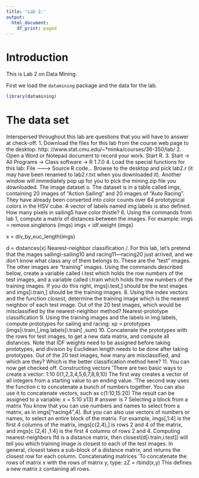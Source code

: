 ```yaml
---
title: 'Lab 2:'
output:
  html_document:
    df_print: paged
---
```


# Introduction

This is Lab 2 on Data Mining.

First we load the `datamining` package and the data for the lab.

```r
library(datamining)
```

# The data set

Interspersed throughout this lab are questions that you will have to answer at check-off.
1. Download the files for this lab from the course web page to the desktop:
http: //www.stat.cmu.edu/~*minka/courses/36-350/lab/
2. Open a Word or Notepad document to record your work.
Start R.
3. Start -> All Programs -> Class software -> R 1.7.0
4. Load the special functions for this lab:
File -—-> Source R code...
Browse to the desktop and pick lab2.r (it may have been renamed to lab2.r.txt when you
downloaded it). Another window will immediately pop up for you to pick the mining.zip file
you downloaded.
The image dataset
o. The dataset is in a table called imgs, containing 20 images of “Action Sailing” and 20 images of
“Auto Racing”. They have already been converted into color counts over 64 prototypical colors
in the HSV cube. A vector of labels named img.labels is also defined. How many pixels in
sailing5 have color thistle?
6. Using the commands from lab 1, compute a matrix of distances between the images. For example:
imgs = remove.singletons (imgs)
imgs = idf.weight (imgs)

x = div_by_euc_length(imgs)

d = distances(x)
Nearest-neighbor classification
/. For this lab, let’s pretend that the mages sailingi-sailing10 and racing11—racing20 just
arrived, and we don’t know what class any of them belongs to. These are the “test” images.
The other images are “training” images. Using the commands described below, create a variable
called i.test which holds the row numbers of the test images, and a variable called i.train
which holds the row numbers of the training images. If you do this right, imgs[i.test,] should
be the test images and imgs[i.train,] should be the training images.
8. Using the index vectors and the function closest, determine the training image which is the
nearest neighbor of each test image. Out of the 20 test images, which would be misclassified by
the nearest-neighbor method?
Nearest-prototype classification
9. Using the training images and the labels in img.labels, compute prototypes for sailing and
racing:
xp = prototypes (imgs|i.train,|,img.labels[i.train] ,sum)
10. Concatenate the prototypes with the rows for test images, to get a new data matrix, and compute
all distances. Note that IDF weights need to be assigned before taking prototypes, and division
by Euclidean length needs to be done after taking prototypes. Out of the 20 test images, how
many are misclassified, and which are they? Which is the better classification method here?
11. You can now get checked off.
Constructing vectors ‘There are two basic ways to create a vector:
1:10
0(1,2,3,4,5,6,7,8,9,10)
The first way creates a vector of all integers from a starting value to an ending value. ‘The second way
uses the function c to concatenate a bunch of numbers together. You can also use it to concatenate
vectors, such as
c(1:10,15:20)
The result can be assigned to a variable:
x = 5:10
x13] # answer is 7
Selecting a block from a matrix You know that you can use numbers and names to select
from a matrix, as in imgs["racing4",4]. But you can also use vectors of numbers or names, to
select an entire block of the matrix. For example, imgs[,1:4] is the first 4 columns of the matrix,
imgs[c(2,4),] is rows 2 and 4 of the matrix, and imgs[c (2,4) ,1:4] is the first 4 columns of rows
2 and 4.
Computing nearest-neighbors Ifd is a distance matrix, then
closest(d[i.train,i.test])
will tell you which training image is closest to each of the test images. In general, closest takes a
sub-block of a distance matrix, and returns the closest row for each column.
Concatenating matrices ‘To concatenate the rows of matrix x with the rows of matrix y, type:
zZ = rbind(x,y)
This defines a new matrix z containing all rows.
